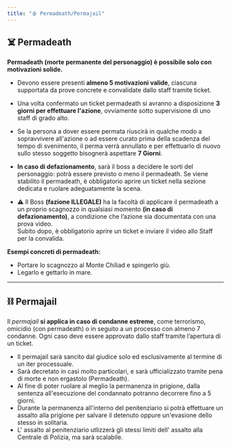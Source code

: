```yaml
---
title: "🩸 Permadeath/Permajail"
---
```


## ☠️ Permadeath

**Permadeath (morte permanente del personaggio) è possibile solo con motivazioni solide.**

- Devono essere presenti **almeno 5 motivazioni valide**, ciascuna supportata da prove concrete e convalidate dallo staff tramite ticket.
- Una volta confermato un ticket permadeath si avranno a disposizione **3 giorni per effettuare l'azione**, ovviamente sotto supervisione di uno staff di grado alto.
- Se la persona a dover essere permata riuscirà in qualche modo a sopravvivere all'azione o ad essere curato prima della scadenza del tempo di svenimento, il perma verrà annullato e per effettuarlo di nuovo sullo stesso soggetto bisognerà aspettare **7 Giorni**.
- **In caso di defazionamento**, sarà il boss a decidere le sorti del personaggio: potrà essere previsto o meno il permadeath. Se viene stabilito il permadeath, è obbligatorio aprire un ticket nella sezione dedicata e ruolare adeguatamente la scena.

- ⚠️ Il Boss **(fazione ILLEGALE)** ha la facoltà di applicare il permadeath a un proprio scagnozzo in qualsiasi momento **(in caso di defazionamento)**, a condizione che l’azione sia documentata con una prova video.\
  Subito dopo, è obbligatorio aprire un ticket e inviare il video allo Staff per la convalida.&#x20;

**Esempi concreti di permadeath:**

- Portare lo scagnozzo al Monte Chiliad e spingerlo giù.
- Legarlo e gettarlo in mare.

---

## ⛓️ Permajail

Il _permajail_ **si applica in caso di condanne estreme**, come terrorismo, omicidio (con permadeath) o in seguito a un processo con almeno 7 condanne. Ogni caso deve essere approvato dallo staff tramite l’apertura di un ticket.

- Il permajail sarà sancito dal giudice solo ed esclusivamente al termine di un iter processuale.
- Sarà decretato in casi molto particolari, e sarà ufficializzato tramite pena di morte e non ergastolo (Permadeath).
- Al fine di poter ruolare al meglio la permanenza in prigione, dalla sentenza all'esecuzione del condannato potranno decorrere fino a 5 giorni.
- Durante la permanenza all'interno del penitenziario si potrà effettuare un assalto alla prigione per salvare il detenuto oppure un'evasione dello stesso in solitaria.
- L' assalto al penitenziario utlizzerà gli stessi limiti dell' assalto alla Centrale di Polizia, ma sarà scalabile.
